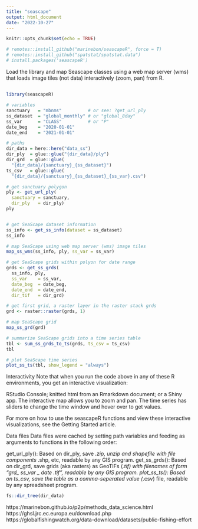 ```yaml
---
title: "seascape"
output: html_document
date: "2022-10-27"
---
```


```r
knitr::opts_chunk$set(echo = TRUE)
```


```r
# remotes::install_github("marinebon/seascapeR", force = T)
# remotes::install_github("spatstat/spatstat.data")
# install.packages('seascapeR')
```
Load the library and map Seascape classes using a web map server (wms) that loads image tiles (not data) interactively (zoom, pan) from R.


##  
```r
library(seascapeR)

# variables
sanctuary   = "mbnms"          # or see: ?get_url_ply
ss_dataset  = "global_monthly" # or "global_8day"
ss_var      = "CLASS"          # or "P"
date_beg    = "2020-01-01"
date_end    = "2021-01-01"

# paths
dir_data = here::here("data_ss")
dir_ply  = glue::glue("{dir_data}/ply")
dir_grd  = glue::glue(
  "{dir_data}/{sanctuary}_{ss_dataset}")
ts_csv   = glue::glue(
  "{dir_data}/{sanctuary}_{ss_dataset}_{ss_var}.csv")

# get sanctuary polygon
ply <- get_url_ply(
  sanctuary = sanctuary, 
  dir_ply   = dir_ply)
ply


# get SeaScape dataset information
ss_info <- get_ss_info(dataset = ss_dataset)
ss_info

# map SeaScape using web map server (wms) image tiles
map_ss_wms(ss_info, ply, ss_var = ss_var)

```


```r

# get SeaScape grids within polyon for date range 
grds <- get_ss_grds(
  ss_info, ply, 
  ss_var    = ss_var, 
  date_beg  = date_beg, 
  date_end  = date_end,
  dir_tif   = dir_grd)

# get first grid, a raster layer in the raster stack grds
grd <- raster::raster(grds, 1)

# map SeaScape grid
map_ss_grd(grd)

```


```r
# summarize SeaScape grids into a time series table
tbl <- sum_ss_grds_to_ts(grds, ts_csv = ts_csv)
tbl

# plot SeaScape time series
plot_ss_ts(tbl, show_legend = "always")

```

Interactivity
Note that when you run the code above in any of these R environments, you get an interactive visualization:

RStudio Console;
knitted html from an Rmarkdown document; or
a Shiny app.
The interactive map allows you to zoom and pan. The time series has sliders to change the time window and hover over to get values.

For more on how to use the seascapeR functions and view these interactive visualizations, see the Getting Started article.

Data files
Data files were cached by setting path variables and feeding as arguments to functions in the following order:

get_url_ply(): Based on dir_ply, save *.zip, unzip and shapefile with file components *.shp, etc, readable by any GIS program.
get_ss_grds(): Based on dir_grd, save grids (aka rasters) as GeoTIFs (*.tif) with filenames of form “grd_ ss_var _ date .tif”, readable by any GIS program.
plot_ss_ts(): Based on ts_csv, save the table as a comma-seperated value (*.csv) file, readable by any spreadsheet program.


```r

fs::dir_tree(dir_data)

```

https://marinebon.github.io/p2p/methods_data_science.html
https://ghsl.jrc.ec.europa.eu/download.php
https://globalfishingwatch.org/data-download/datasets/public-fishing-effort